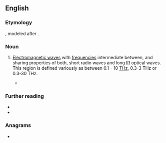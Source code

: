 {{also|tray}}
==English==

===Etymology===
{{af|en|T|gloss1=[[terahertz]]|ray}}, modeled after {{m|en|X-ray}}.

===Noun===
{{en-noun|head=T-[[ray]]}}

# {{lb|en|engineering}} [[electromagnetic wave|Electromagnetic wave]]s with [[frequency|frequencies]] intermediate between, and sharing properties of both, short radio waves and long [[IR]] optical waves. This region is defined variously as between 0.1 - 10 [[THz]], 0.3-3 THz or 0.3-30 THz.
#: {{syn|en|submillimeter wave radiation|terahertz radiation|T-wave}}
#* {{quote-web|en|url=http://www.theguardian.com/world/2000/jul/02/robinmckie.theobserver1|title=T-rays take over from X-rays|date=2000-07-02|author=Robin McKie|work=The Guardian|passage=Military officials believe '''T-rays''' could pinpoint the chemical constituents of anti-personnel mines, and spot terrorists carrying explosives into airports. Doctors are interested in '''T-rays''' because they are less damaging to living tissue than X-rays.}}

===Further reading===
* {{pedia|terahertz radiation}}
* {{cite-journal|work=Proceedings of the IEEE|volume=95|number=8|title=Scanning the Issue: T-Ray Imaging, Sensing, and Retection|month=August|year=2007|url=http://www.eleceng.adelaide.edu.au/thz/publications/Abbott_2007_ieee.pdf}}

===Anagrams===
* {{anagrams|en|a=arty|Arty|arty}}